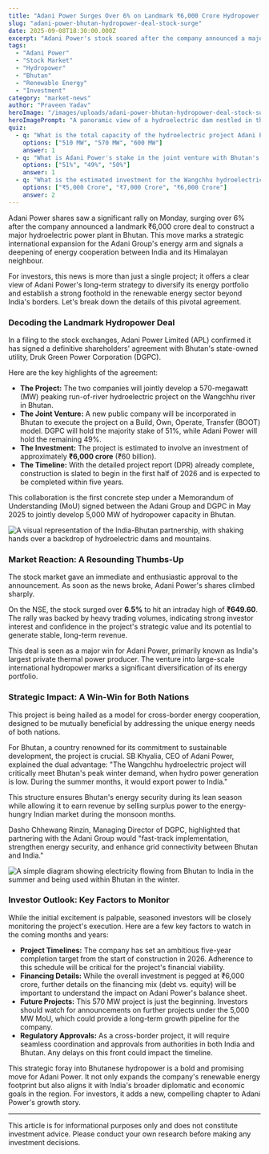 ```yaml
---
title: "Adani Power Surges Over 6% on Landmark ₹6,000 Crore Hydropower Deal in Bhutan"
slug: "adani-power-bhutan-hydropower-deal-stock-surge"
date: 2025-09-08T18:30:00.000Z
excerpt: "Adani Power's stock soared after the company announced a major strategic partnership with Bhutan's state-owned utility to build a 570 MW hydroelectric plant. Here’s what this cross-border energy deal means for the company and investors."
tags:
  - "Adani Power"
  - "Stock Market"
  - "Hydropower"
  - "Bhutan"
  - "Renewable Energy"
  - "Investment"
category: "market-news"
author: "Praveen Yadav"
heroImage: "/images/uploads/adani-power-bhutan-hydropower-deal-stock-surge/hero-image.jpg"
heroImagePrompt: "A panoramic view of a hydroelectric dam nestled in the mountainous, green landscape of Bhutan, symbolizing the Adani Power deal and clean energy partnership."
quiz:
  - q: "What is the total capacity of the hydroelectric project Adani Power will build in Bhutan?"
    options: ["510 MW", "570 MW", "600 MW"]
    answer: 1
  - q: "What is Adani Power's stake in the joint venture with Bhutan's Druk Green Power Corporation?"
    options: ["51%", "49%", "50%"]
    answer: 1
  - q: "What is the estimated investment for the Wangchhu hydroelectric project?"
    options: ["₹5,000 Crore", "₹7,000 Crore", "₹6,000 Crore"]
    answer: 2
---
```


Adani Power shares saw a significant rally on Monday, surging over 6% after the company announced a landmark ₹6,000 crore deal to construct a major hydroelectric power plant in Bhutan. This move marks a strategic international expansion for the Adani Group's energy arm and signals a deepening of energy cooperation between India and its Himalayan neighbour.

For investors, this news is more than just a single project; it offers a clear view of Adani Power's long-term strategy to diversify its energy portfolio and establish a strong foothold in the renewable energy sector beyond India's borders. Let's break down the details of this pivotal agreement.

### Decoding the Landmark Hydropower Deal

In a filing to the stock exchanges, Adani Power Limited (APL) confirmed it has signed a definitive shareholders' agreement with Bhutan's state-owned utility, Druk Green Power Corporation (DGPC).

Here are the key highlights of the agreement:
*   **The Project:** The two companies will jointly develop a 570-megawatt (MW) peaking run-of-river hydroelectric project on the Wangchhu river in Bhutan.
*   **The Joint Venture:** A new public company will be incorporated in Bhutan to execute the project on a Build, Own, Operate, Transfer (BOOT) model. DGPC will hold the majority stake of 51%, while Adani Power will hold the remaining 49%.
*   **The Investment:** The project is estimated to involve an investment of approximately **₹6,000 crore** (₹60 billion).
*   **The Timeline:** With the detailed project report (DPR) already complete, construction is slated to begin in the first half of 2026 and is expected to be completed within five years.

This collaboration is the first concrete step under a Memorandum of Understanding (MoU) signed between the Adani Group and DGPC in May 2025 to jointly develop 5,000 MW of hydropower capacity in Bhutan.

![A visual representation of the India-Bhutan partnership, with shaking hands over a backdrop of hydroelectric dams and mountains.](/images/uploads/adani-power-bhutan-hydropower-deal-stock-surge/india-bhutan-partnership.png)

### Market Reaction: A Resounding Thumbs-Up

The stock market gave an immediate and enthusiastic approval to the announcement. As soon as the news broke, Adani Power's shares climbed sharply.

On the NSE, the stock surged over **6.5%** to hit an intraday high of **₹649.60**. The rally was backed by heavy trading volumes, indicating strong investor interest and confidence in the project's strategic value and its potential to generate stable, long-term revenue.

This deal is seen as a major win for Adani Power, primarily known as India's largest private thermal power producer. The venture into large-scale international hydropower marks a significant diversification of its energy portfolio.

### Strategic Impact: A Win-Win for Both Nations

This project is being hailed as a model for cross-border energy cooperation, designed to be mutually beneficial by addressing the unique energy needs of both nations.

For Bhutan, a country renowned for its commitment to sustainable development, the project is crucial. SB Khyalia, CEO of Adani Power, explained the dual advantage: "The Wangchhu hydroelectric project will critically meet Bhutan's peak winter demand, when hydro power generation is low. During the summer months, it would export power to India."

This structure ensures Bhutan's energy security during its lean season while allowing it to earn revenue by selling surplus power to the energy-hungry Indian market during the monsoon months.

Dasho Chhewang Rinzin, Managing Director of DGPC, highlighted that partnering with the Adani Group would "fast-track implementation, strengthen energy security, and enhance grid connectivity between Bhutan and India."

![A simple diagram showing electricity flowing from Bhutan to India in the summer and being used within Bhutan in the winter.](/images/uploads/adani-power-bhutan-hydropower-deal-stock-surge/energy-flow-diagram.png)

### Investor Outlook: Key Factors to Monitor

While the initial excitement is palpable, seasoned investors will be closely monitoring the project's execution. Here are a few key factors to watch in the coming months and years:

*   **Project Timelines:** The company has set an ambitious five-year completion target from the start of construction in 2026. Adherence to this schedule will be critical for the project's financial viability.
*   **Financing Details:** While the overall investment is pegged at ₹6,000 crore, further details on the financing mix (debt vs. equity) will be important to understand the impact on Adani Power's balance sheet.
*   **Future Projects:** This 570 MW project is just the beginning. Investors should watch for announcements on further projects under the 5,000 MW MoU, which could provide a long-term growth pipeline for the company.
*   **Regulatory Approvals:** As a cross-border project, it will require seamless coordination and approvals from authorities in both India and Bhutan. Any delays on this front could impact the timeline.

This strategic foray into Bhutanese hydropower is a bold and promising move for Adani Power. It not only expands the company's renewable energy footprint but also aligns it with India's broader diplomatic and economic goals in the region. For investors, it adds a new, compelling chapter to Adani Power's growth story.

---
This article is for informational purposes only and does not constitute investment advice. Please conduct your own research before making any investment decisions.